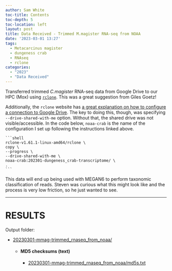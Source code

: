 ```yaml
---
author: Sam White
toc-title: Contents
toc-depth: 5
toc-location: left
layout: post
title: Data Received - Trimmed M.magister RNA-seq from NOAA
date: '2023-03-01 13:27'
tags: 
  - Metacarcinus magister
  - dungeness crab
  - RNAseq
  - rclone
categories: 
  - "2023"
  - "Data Received"
---
```

Transferred trimmed _C.magister_ RNA-seq data from Google Drive to our HPC (Mox) using [`rclone`](https://rclone.org). This was a great suggestion from Giles Goetz!

Additionally, the `rclone` website has [a great explanation on how to configure a connection to Google Drive](https://rclone.org/drive/). The key to doing this, though, was specifying `--drive-shared-with-me` option. Without that, the shared drive was not visible/accessible. In the code below, `noaa-crab` is the name of the configuration I set up following the instructions linked above.

    ```shell
    rclone-v1.61.1-linux-amd64/rclone \
    copy \
    --progress \
    --drive-shared-with-me \
    noaa-crab:202301-dungeness_crab-transcriptome/ \
    .
    ```
This data will end up being used with MEGAN6 to perform taxonomic classification of reads. Steven was curious what this might look like and the process is very low friction, so he just wanted to see.

---

# RESULTS

Output folder:

- [20230301-mmag-trimmed_rnaseq_from_noaa/](https://gannet.fish.washington.edu/Atumefaciens/20230301-mmag-trimmed_rnaseq_from_noaa/)

  - #### MD5 checksums (text)

    - [20230301-mmag-trimmed_rnaseq_from_noaa/md5s.txt](https://gannet.fish.washington.edu/Atumefaciens/20230301-mmag-trimmed_rnaseq_from_noaa/20230301-mmag-trimmed_rnaseq_from_noaa/)

